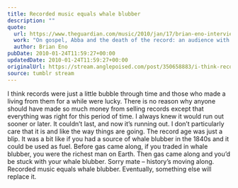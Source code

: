 ```yaml
---
title: Recorded music equals whale blubber
description: ""
quote:
  url: https://www.theguardian.com/music/2010/jan/17/brian-eno-interview-paul-morley
  work: "On gospel, Abba and the death of the record: an audience with Brian Eno"
  author: Brian Eno
pubDate: 2010-01-24T11:59:27+00:00
updatedDate: 2010-01-24T11:59:27+00:00
originalUrl: https://stream.anglepoised.com/post/350658883/i-think-records-were-just-a-little-bubble-through
source: tumblr stream
---
```


I think records were just a little bubble through time and those who made a living from them for a while were lucky. There is no reason why anyone should have made so much money from selling records except that everything was right for this period of time. I always knew it would run out sooner or later. It couldn&rsquo;t last, and now it&rsquo;s running out. I don&rsquo;t particularly care that it is and like the way things are going. The record age was just a blip. It was a bit like if you had a source of whale blubber in the 1840s and it could be used as fuel. Before gas came along, if you traded in whale blubber, you were the richest man on Earth. Then gas came along and you&rsquo;d be stuck with your whale blubber. Sorry mate – history&rsquo;s moving along. Recorded music equals whale blubber. Eventually, something else will replace it.
